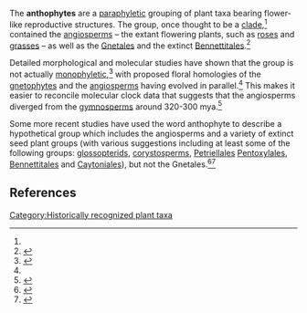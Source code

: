 {{short description|Division of plants bearing flower-like structures}}
{{Use dmy dates|date=December 2023}}
The '''anthophytes''' are a [[paraphyletic]] grouping of plant taxa bearing flower-like reproductive structures. The group, once thought to be a [[clade]],<ref name="Doyle Donoghue 1986"/> contained the [[Flowering plant|angiosperms]] – the extant flowering plants, such as [[Rosaceae|roses]] and [[Poaceae|grasses]] – as well as the [[Gnetales]] and the extinct [[Bennettitales]].<ref name="Doyle Donoghue 1986">{{cite journal |last1=Doyle |first1=J. A. |last2=Donoghue |first2=M. J. |title=Seed plant phylogeny and the origin of angiosperms: An experimental cladistic approach |year=1986 |journal=Botanical Review |volume=52 |issue=4 |pages=321–431 |doi=10.1007/bf02861082 |s2cid=44844947 |language=en }}</ref>

Detailed morphological and molecular studies have shown that the group is not actually [[monophyletic]],<ref>{{Cite journal |last1=Coiro |first1=Mario |last2=Chomicki |first2=Guillaume |last3=Doyle |first3=James A. |date=n.d. |title=Experimental signal dissection and method sensitivity analyses reaffirm the potential of fossils and morphology in the resolution of the relationship of angiosperms and Gnetales |url=https://www.cambridge.org/core/journals/paleobiology/article/experimental-signal-dissection-and-method-sensitivity-analyses-reaffirm-the-potential-of-fossils-and-morphology-in-the-resolution-of-the-relationship-of-angiosperms-and-gnetales/77D0DC9945CCE39DAA1DC2FA2744A3D7 |journal=Paleobiology |volume=44 |issue=3 |pages=490–510 |doi=10.1017/pab.2018.23 |s2cid=91488394 }}</ref> with proposed floral homologies of the [[gnetophyte]]s and the [[angiosperm]]s having evolved in parallel.<ref name=Crepet2000/> This makes it easier to reconcile molecular clock data that suggests that the angiosperms diverged from the [[gymnosperm]]s around 320-300 mya.<ref name=Nam2003>{{cite journal | author=Nam J. | title=Antiquity and Evolution of the MADS-Box Gene Family Controlling Flower Development in Plants | journal=Mol. Biol. Evol. | volume=20 | issue=9 | pages=1435–1447 | year=2003 | doi=10.1093/molbev/msg152 | pmid=12777513 | display-authors=etal | doi-access=free }}</ref>

Some more recent studies have used the word anthophyte to describe a hypothetical group which includes the angiosperms and a variety of extinct seed plant groups (with various suggestions including at least some of the following groups: [[Glossopteridales|glossopterids]], [[Corystospermaceae|corystosperms]], [[Petriellales]] [[Pentoxylales]], [[Bennettitales]] and [[Caytoniales]]), but not the Gnetales.<ref>{{cite journal|url=http://www.annalsnyas.org/cgi/content/abstract/1133/1/3 |title=The Year in Evolutionary Biology 2008 |date=June 2008 |journal=Ann. N.Y. Acad. Sci. |volume=1133 |pages=3–25 |doi=10.1196/annals.1438.005 |author=Soltis, D. E. |pmid=18559813 |last2=Bell |first2=CD |last3=Kim |first3=S |last4=Soltis |first4=PS |author-link4=Pamela S. Soltis |issue=1 |url-status=dead |archive-url=https://web.archive.org/web/20090108184520/http://www.annalsnyas.org/cgi/content/abstract/1133/1/3 |archive-date=8 January 2009 |citeseerx=10.1.1.463.7533 |s2cid=17688086 }}</ref><ref>{{Cite journal |last1=Shi |first1=Gongle |last2=Herrera |first2=Fabiany |last3=Herendeen |first3=Patrick S. |last4=Clark |first4=Elizabeth G. |last5=Crane |first5=Peter R. |date=2021-06-10 |title=Mesozoic cupules and the origin of the angiosperm second integument |url=https://www.nature.com/articles/s41586-021-03598-w |journal=Nature |language=en |volume=594 |issue=7862 |pages=223–226 |doi=10.1038/s41586-021-03598-w |issn=0028-0836}}</ref>

{{Anthophyta}}

==References==
{{Reflist}}

[[Category:Historically recognized plant taxa]]

